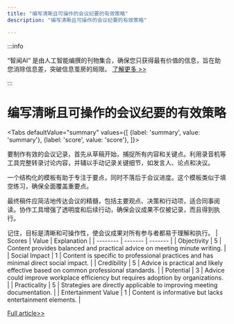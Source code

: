```yaml
---
title: "编写清晰且可操作的会议纪要的有效策略"
description: "编写清晰且可操作的会议纪要的有效策略"

---
```



:::info

“智闻AI“ 是由人工智能编撰的刊物集合，确保您只获得最有价值的信息，旨在助您消除信息差，突破信息茧房的局限。  [了解更多 >>](/)

:::

# 编写清晰且可操作的会议纪要的有效策略


<Tabs
	defaultValue="summary"
	values={[
	{label: 'summary', value: 'summary'},
	{label: 'score', value: 'score'},
]}>
<TabItem value="summary">


要制作有效的会议记录，首先从草稿开始，捕捉所有内容和关键点。利用录音机等工具完整转录讨论内容，并辅以手动记录关键细节，如发言人、论点和决议。

一个结构化的模板有助于专注于要点，同时不落后于会议进度。这个模板类似于填空练习，确保全面覆盖重要点。

最终稿件应简洁地传达会议的精髓，包括主要观点、决策和行动项，适合同事阅读。协作工具增强了透明度和后续行动，确保会议成果不仅被记录，而且得到执行。

记住，目标是清晰和可操作性，使会议成果对所有参与者都易于理解和执行。
</TabItem>
<TabItem value="score">
	| Scores     | Value   | Explanation |
	| -------- | ------- | ------- |
	| Objectivity  | 5    | Content provides balanced and practical advice on meeting minute writing.    |
	| Social Impact | 1     | Content is specific to professional practices and has minimal direct social impact.    |
	| Credibility    | 5    | Advice is practical and likely effective based on common professional standards.    |
	| Potential    | 3    | Advice could improve workplace efficiency but requires adoption by organizations.    |
	| Practicality    | 5    | Strategies are directly applicable to improving meeting documentation.    |
	| Entertainment Value    | 1    | Content is informative but lacks entertainment elements.    |
</TabItem>
</Tabs>

[Full article>>](https://sspai.com/post/89513)
